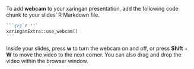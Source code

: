 To add **webcam** to your xaringan presentation,
add the following code chunk to your slides' R Markdown file.

````markdown
```{r}`r ''`
xaringanExtra::use_webcam()
```
````

Inside your slides, 
press **w** to turn the webcam on and off,
or press **Shift** + **W** to move the video to the next corner.
You can also drag and drop the video within the browser window.
